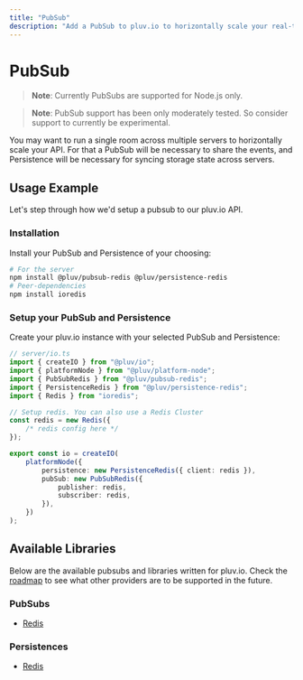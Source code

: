 ```yaml
---
title: "PubSub"
description: "Add a PubSub to pluv.io to horizontally scale your real-time API"
---
```


# PubSub

> **Note**: Currently PubSubs are supported for Node.js only.

> **Note**: PubSub support has been only moderately tested. So consider support to currently be experimental.

You may want to run a single room across multiple servers to horizontally scale your API. For that a PubSub will be necessary to share the events, and Persistence will be necessary for syncing storage state across servers.

## Usage Example

Let's step through how we'd setup a pubsub to our pluv.io API.

### Installation

Install your PubSub and Persistence of your choosing:

```bash
# For the server
npm install @pluv/pubsub-redis @pluv/persistence-redis
# Peer-dependencies
npm install ioredis
```

### Setup your PubSub and Persistence

Create your pluv.io instance with your selected PubSub and Persistence:

```ts
// server/io.ts
import { createIO } from "@pluv/io";
import { platformNode } from "@pluv/platform-node";
import { PubSubRedis } from "@pluv/pubsub-redis";
import { PersistenceRedis } from "@pluv/persistence-redis";
import { Redis } from "ioredis";

// Setup redis. You can also use a Redis Cluster
const redis = new Redis({
    /* redis config here */
});

export const io = createIO(
    platformNode({
        persistence: new PersistenceRedis({ client: redis }),
        pubSub: new PubSubRedis({
            publisher: redis,
            subscriber: redis,
        }),
    })
);
```

## Available Libraries

Below are the available pubsubs and libraries written for pluv.io. Check the [roadmap](http://localhost:3000/docs/introduction#features-and-roadmap) to see what other providers are to be supported in the future.

### PubSubs

* [Redis](https://www.npmjs.com/package/@pluv/pubsub-redis)

### Persistences

* [Redis](https://www.npmjs.com/package/@pluv/persistence-redis)
